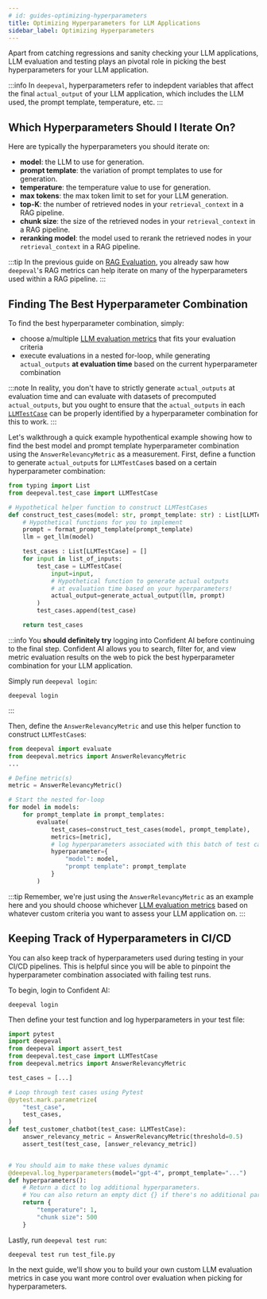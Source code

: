 ```yaml
---
# id: guides-optimizing-hyperparameters
title: Optimizing Hyperparameters for LLM Applications
sidebar_label: Optimizing Hyperparameters
---
```


Apart from catching regressions and sanity checking your LLM applications, LLM evaluation and testing plays an pivotal role in picking the best hyperparameters for your LLM application.

:::info
In `deepeval`, hyperparameters refer to indepdent variables that affect the final `actual_output` of your LLM application, which includes the LLM used, the prompt template, temperature, etc.
:::

## Which Hyperparameters Should I Iterate On?

Here are typically the hyperparameters you should iterate on:

- **model**: the LLM to use for generation.
- **prompt template**: the variation of prompt templates to use for generation.
- **temperature**: the temperature value to use for generation.
- **max tokens**: the max token limit to set for your LLM generation.
- **top-K**: the number of retrieved nodes in your `retrieval_context` in a RAG pipeline.
- **chunk size**: the size of the retrieved nodes in your `retrieval_context` in a RAG pipeline.
- **reranking model**: the model used to rerank the retrieved nodes in your `retrieval_context` in a RAG pipeline.

:::tip
In the previous guide on [RAG Evaluation](/guides/guides-rag-evaluation), you already saw how `deepeval`'s RAG metrics can help iterate on many of the hyperparameters used within a RAG pipeline.
:::

## Finding The Best Hyperparameter Combination

To find the best hyperparameter combination, simply:

- choose a/multiple [LLM evaluation metrics](#metrics-introduction) that fits your evaluation criteria
- execute evaluations in a nested for-loop, while generating `actual_outputs` **at evaluation time** based on the current hyperparameter combination

:::note
In reality, you don't have to strictly generate `actual_outputs` at evaluation time and can evaluate with datasets of precomputed `actual_outputs`, but you ought to ensure that the `actual_outputs` in each [`LLMTestCase`](/docs/evaluation-test-cases) can be properly identified by a hyperparameter combination for this to work.
:::

Let's walkthrough a quick example hypothentical example showing how to find the best model and prompt template hyperparameter combination using the `AnswerRelevancyMetric` as a measurement. First, define a function to generate `actual_output`s for `LLMTestCase`s based on a certain hyperparameter combination:

```python
from typing import List
from deepeval.test_case import LLMTestCase

# Hypothetical helper function to construct LLMTestCases
def construct_test_cases(model: str, prompt_template: str) : List[LLMTestCase]:
    # Hypothetical functions for you to implement
    prompt = format_prompt_template(prompt_template)
    llm = get_llm(model)

    test_cases : List[LLMTestCase] = []
    for input in list_of_inputs:
        test_case = LLMTestCase(
            input=input,
            # Hypothetical function to generate actual outputs
            # at evaluation time based on your hyperparameters!
            actual_output=generate_actual_output(llm, prompt)
        )
        test_cases.append(test_case)

    return test_cases
```

:::info
You **should definitely try** logging into Confident AI before continuing to the final step. Confident AI allows you to search, filter for, and view metric evaluation results on the web to pick the best hyperparameter combination for your LLM application.

Simply run `deepeval login`:

```console
deepeval login
```

:::

Then, define the `AnswerRelevancyMetric` and use this helper function to construct `LLMTestCase`s:

```python
from deepeval import evaluate
from deepeval.metrics import AnswerRelevancyMetric
...

# Define metric(s)
metric = AnswerRelevancyMetric()

# Start the nested for-loop
for model in models:
    for prompt_template in prompt_templates:
        evaluate(
            test_cases=construct_test_cases(model, prompt_template),
            metrics=[metric],
            # log hyperparameters associated with this batch of test cases
            hyperparameter={
                "model": model,
                "prompt template": prompt_template
            }
        )
```

:::tip
Remember, we're just using the `AnswerRelevancyMetric` as an example here and you should choose whichever [LLM evaluation metrics](https://www.confident-ai.com/blog/llm-evaluation-metrics-everything-you-need-for-llm-evaluation) based on whatever custom criteria you want to assess your LLM application on.
:::

## Keeping Track of Hyperparameters in CI/CD

You can also keep track of hyperparameters used during testing in your CI/CD pipelines. This is helpful since you will be able to pinpoint the hyperparameter combination associated with failing test runs.

To begin, login to Confident AI:

```console
deepeval login
```

Then define your test function and log hyperparameters in your test file:

```python title="test_file.py"
import pytest
import deepeval
from deepeval import assert_test
from deepeval.test_case import LLMTestCase
from deepeval.metrics import AnswerRelevancyMetric

test_cases = [...]

# Loop through test cases using Pytest
@pytest.mark.parametrize(
    "test_case",
    test_cases,
)
def test_customer_chatbot(test_case: LLMTestCase):
    answer_relevancy_metric = AnswerRelevancyMetric(threshold=0.5)
    assert_test(test_case, [answer_relevancy_metric])


# You should aim to make these values dynamic
@deepeval.log_hyperparameters(model="gpt-4", prompt_template="...")
def hyperparameters():
    # Return a dict to log additional hyperparameters.
    # You can also return an empty dict {} if there's no additional parameters to log
    return {
        "temperature": 1,
        "chunk size": 500
    }
```

Lastly, run `deepeval test run`:

```console
deepeval test run test_file.py
```

In the next guide, we'll show you to build your own custom LLM evaluation metrics in case you want more control over evaluation when picking for hyperparameters.
